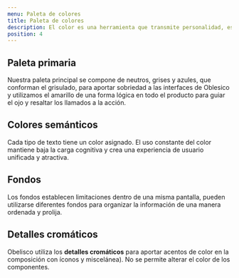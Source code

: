 ```yaml
---
menu: Paleta de colores
title: Paleta de colores
description: El color es una herramienta que transmite personalidad, establece un tono, llama la atención e indica importancia.
position: 4
---
```


## Paleta primaria

Nuestra paleta principal se compone de neutros, grises y azules, que conforman el grisulado, para aportar sobriedad a las interfaces de Oblesico y utilizamos el amarillo de una forma lógica en todo el producto para guiar el ojo y resaltar los llamados a la acción.

<Row>
  <Col items={4}>
    <Color name="Grisulado 90" hex="#38485c" />
  </Col>
  <Col items={4}>
    <Color name="Grisulado 70" hex="#505e70" />
  </Col>
  <Col items={4}>
    <Color name="Grisulado 1" hex="#f3f6f9" />
  </Col>
  <Col items={4}>
    <Color name="Amarillo 40" hex="#ffdb2e" />
  </Col>
</Row>

## Colores semánticos

Cada tipo de texto tiene un color asignado. El uso constante del color mantiene baja la carga cognitiva y crea una experiencia de usuario unificada y atractiva.

<Row>
  <Col items={4}>
    <Color name="Celeste 50" description="Información" hex="#007bc7" />
  </Col>
  <Col items={4}>
    <Color name="Rojo 50" description="Peligro" hex="#c93b3b" />
  </Col>
  <Col items={4}>
    <Color name="Verde 50" description="Éxito" hex="#26874a" />
  </Col>
  <Col items={4}>
    <Color name="Naranja 50" description="Advertencia" hex="#ffa82e" />
  </Col>
</Row>

## Fondos

Los fondos establecen limitaciones dentro de una misma pantalla, pueden utilizarse diferentes fondos para organizar la información de una manera ordenada y prolija.

<Row>
  <Col items={4}>
    <Color name="Blanco" description="Fondos primarios" hex="#ffffff" />
  </Col>
  <Col items={4}>
    <Color name="Grisulado 1" description="Fondos secundarios" hex="#f3f6f9" />
  </Col>
</Row>

## Detalles cromáticos

Obelisco utiliza los **detalles cromáticos** para aportar acentos de color en la composición con íconos y miscelánea). No se permite alterar el color de los componentes.

<Row>
  <Col items={4}><Color hex="#F54789" /></Col>
  <Col items={4}><Color hex="#9B59B6" /></Col>
  <Col items={4}><Color hex="#009AFD" /></Col>
  <Col items={4}><Color hex="#FFDB2E" /></Col>
  <Col items={4}><Color hex="#18B596" /></Col>
  <Col items={4}><Color hex="#88BF48" /></Col>
  <Col items={4}><Color hex="#F39C12" /></Col>
  <Col items={4}><Color hex="#E74C3C" /></Col>
  <Col items={4}><Color hex="#D1D8E0" /></Col>
  <Col items={4}><Color hex="#E6EBF0" /></Col>
</Row>